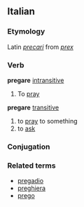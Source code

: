 ==Italian==
===Etymology===
Latin ''[[precari]]'' from ''[[prex]]''
===Verb===
'''pregare''' [[intransitive]]
# To [[pray]]
'''pregare''' [[transitive]]
# to [[pray]] to something
# to [[ask]]
===Conjugation===
{{it-conj-are-G|preg|Avere}}
===Related terms===
*[[pregadio]]
* [[preghiera]]
* [[prego]]